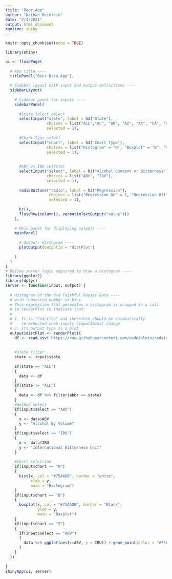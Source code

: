 ```yaml
---
title: "Beer App"
author: "Nathan Deinlein"
date: "2/4/2021"
output: html_document
runtime: shiny
---
```


```r
knitr::opts_chunk$set(echo = TRUE)
```

```r
library(shiny)

ui <- fluidPage(
  
  # App title ----
  titlePanel("Beer Data App"),
  
  # Sidebar layout with input and output definitions ----
  sidebarLayout(
    
    # Sidebar panel for inputs ----
    sidebarPanel(
      
      #State Select select
      selectInput("state", label = h3("State"), 
                  choices = list("ALL","AL", "AK", "AZ", "AR", "CA", "CO", "CT", "DE", "FL", "GA", "HI", "ID", "IL", "IN", "IA", "KS", "KY", "LA", "ME", "MD", "MA", "MI", "MN","MS", "MO", "MT", "NE", "NV", "NH", "NJ", "NM", "NY", "NC", "ND", "OH", "OK", "OR", "PA", "RI", "SC", "SD", "TN", "TX", "UT", "VT", "VA","WA", "WV", "WI", "WY"), 
                  selected = 1),
      
      #Chart Type select
      selectInput("chart", label = h3("Chart Type"), 
                  choices = list("Histogram" = "H", "Boxplot" = "B", "Scatterplot (ABV Only)" = "S"), 
                  selected = 1),
      
      
      #ABV vs IBU selector 
      selectInput("select", label = h3("Alcohol Content or Bitterness"), 
                  choices = list("ABV", "IBU"), 
                  selected = 1),
      
      radioButtons("radio", label = h3("Regression"),
                   choices = list("Regression On" = 1, "Regression Off" = 2), 
                   selected = 1),
      
      hr(),
      fluidRow(column(3, verbatimTextOutput("value")))
    ),
    
    # Main panel for displaying outputs ----
    mainPanel(
      
      # Output: Histogram ----
      plotOutput(outputId = "distPlot")
      
    )
  )
)
# Define server logic required to draw a histogram ----
library(ggplot2)
library(dplyr)
server <- function(input, output) {
  
  # Histogram of the Old Faithful Geyser Data ----
  # with requested number of bins
  # This expression that generates a histogram is wrapped in a call
  # to renderPlot to indicate that:
  #
  # 1. It is "reactive" and therefore should be automatically
  #    re-executed when inputs (input$bins) change
  # 2. Its output type is a plot
  output$distPlot <- renderPlot({
    df <- read.csv('https://raw.githubusercontent.com/nedeinlein/nedeinlein.github.io/main/Beer%20Data%20for%20Shiny%20app.csv')
    
    
    #state filter    
    state <- input$state
    
    if(state == "ALL")
    {
      data <- df
    }
    if(state != "ALL")
    {
      data <- df %>% filter(abbr == state)
    }
    #method select
    if(input$select == "ABV")
    {
      x <- data$ABV
      y <- "Alcohol By Volume"
    }
    if(input$select == "IBU")
    {
      x <- data$IBU
      y <- "International Bitterness Unit"
    }
    
    #chart selection
    if(input$chart == "H")
    {
      hist(x, col = "#75AADB", border = "white",
           xlab = y,
           main = "Histogram")
    }
    if(input$chart == "B")
    {
      boxplot(x, col = "#75AADB", border = "Black",
              ylab = y,
              main = "Boxplot")
    }
    if(input$chart == "S")
    {
      if(input$select == "ABV")
      {
        data %>% ggplot(aes(x=ABV, y = IBU)) + geom_point(color = "#75AADB") + ggtitle("Scatterplot of ABV vs IBU")
      }
    }
  })
  
}
shinyApp(ui, server)


```